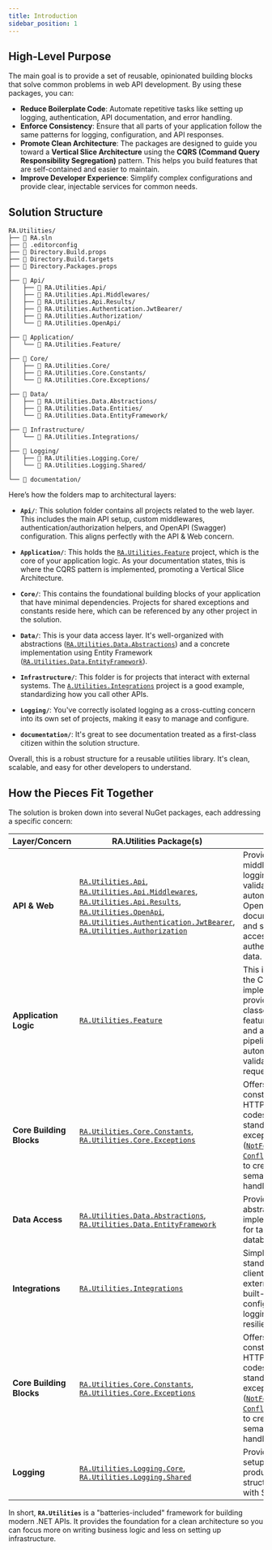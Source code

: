 ```yaml
---
title: Introduction
sidebar_position: 1
---
```


## High-Level Purpose
The main goal is to provide a set of reusable, opinionated building blocks that solve common problems in web API development. By using these packages, you can:

* **Reduce Boilerplate Code**: Automate repetitive tasks like setting up logging, authentication, API documentation, and error handling.
* **Enforce Consistency**: Ensure that all parts of your application follow the same patterns for logging, configuration, and API responses.
* **Promote Clean Architecture**: The packages are designed to guide you toward a **Vertical Slice Architecture** using the **CQRS (Command Query Responsibility Segregation)** pattern. This helps you build features that are self-contained and easier to maintain.
* **Improve Developer Experience**: Simplify complex configurations and provide clear, injectable services for common needs.


## Solution Structure

```
RA.Utilities/
├── 📄 RA.sln
├── 📄 .editorconfig
├── 📄 Directory.Build.props
├── 📄 Directory.Build.targets
├── 📄 Directory.Packages.props
│
├── 📁 Api/
│   ├── 📁 RA.Utilities.Api/
│   ├── 📁 RA.Utilities.Api.Middlewares/
│   ├── 📁 RA.Utilities.Api.Results/
│   ├── 📁 RA.Utilities.Authentication.JwtBearer/
│   ├── 📁 RA.Utilities.Authorization/
│   └── 📁 RA.Utilities.OpenApi/
│
├── 📁 Application/
│   └── 📁 RA.Utilities.Feature/
│
├── 📁 Core/
│   ├── 📁 RA.Utilities.Core/
│   ├── 📁 RA.Utilities.Core.Constants/
│   └── 📁 RA.Utilities.Core.Exceptions/
│
├── 📁 Data/
│   ├── 📁 RA.Utilities.Data.Abstractions/
│   ├── 📁 RA.Utilities.Data.Entities/
│   └── 📁 RA.Utilities.Data.EntityFramework/
│
├── 📁 Infrastructure/
│   └── 📁 RA.Utilities.Integrations/
│
├── 📁 Logging/
│   ├── 📁 RA.Utilities.Logging.Core/
│   └── 📁 RA.Utilities.Logging.Shared/
│
└── 📁 documentation/
```

Here’s how the folders map to architectural layers:

* **`Api/`**: This solution folder contains all projects related to the web layer. This includes the main API setup, custom middlewares, authentication/authorization helpers, and OpenAPI (Swagger) configuration. This aligns perfectly with the API & Web concern.

* **`Application/`**: This holds the [`RA.Utilities.Feature`](./Application/Feature/index.mdx) project, which is the core of your application logic. As your documentation states, this is where the CQRS pattern is implemented, promoting a Vertical Slice Architecture.

* **`Core/`**: This contains the foundational building blocks of your application that have minimal dependencies. Projects for shared exceptions and constants reside here, which can be referenced by any other project in the solution.

* **`Data/`**: This is your data access layer. It's well-organized with abstractions ([`RA.Utilities.Data.Abstractions`](./Data/Abstractions/index.mdx)) and a concrete implementation using Entity Framework ([`RA.Utilities.Data.EntityFramework`](./Data/EntityFramework/index.mdx)).

* **`Infrastructure/`**: This folder is for projects that interact with external systems. The [`A.Utilities.Integrations`](./Integrations/index.mdx) project is a good example, standardizing how you call other APIs.

* **`Logging/`**: You've correctly isolated logging as a cross-cutting concern into its own set of projects, making it easy to manage and configure.

* **`documentation/`**: It's great to see documentation treated as a first-class citizen within the solution structure.

Overall, this is a robust structure for a reusable utilities library. It's clean, scalable, and easy for other developers to understand.

## How the Pieces Fit Together
The solution is broken down into several NuGet packages, each addressing a specific concern:


| Layer/Concern	| RA.Utilities Package(s)	| Purpose |
| ------------- | ----------------------- | ------- |
| **API & Web** | [`RA.Utilities.Api`](./api/utilities_api/index.mdx), [`RA.Utilities.Api.Middlewares`](./api/ApiMiddlewares/index.mdx), [`RA.Utilities.Api.Results`](./api/ApiResults/index.mdx), [`RA.Utilities.OpenApi`](./api/OpenApi/index.mdx), [`RA.Utilities.Authentication.JwtBearer`](./auth/AuthenticationJwtBearer/index.mdx), [`RA.Utilities.Authorization`](./auth/Authorization/index.mdx)|	Provides middleware for logging and header validation, automates OpenAPI/Swagger documentation, and simplifies access to authenticated user data. |
| **Application Logic** | [`RA.Utilities.Feature`](./Application/Feature//index.mdx) |	This is the heart of the CQRS implementation. It provides base classes for your feature "handlers" and a validation pipeline to automatically validate incoming requests. |
| **Core Building Blocks** |	[`RA.Utilities.Core.Constants`](./core/CoreConstants/index.mdx), [`RA.Utilities.Core.Exceptions`](./core/CoreExceptions/index.mdx) |	Offers shared constants (like HTTP status codes) and a set of standardized exceptions ([`NotFoundException`](./core/CoreExceptions/NotFoundException.md), [`ConflictException`](./core/CoreExceptions/ConflictException.md)) to create clear, semantic error handling. |
| **Data Access** | [`RA.Utilities.Data.Abstractions`](./Data/Abstractions/index.mdx), [`RA.Utilities.Data.EntityFramework`](./Data/EntityFramework/index.mdx) | Provides abstractions and implementations for talking to the database. |
| **Integrations** | [`RA.Utilities.Integrations`](./Integrations/index.mdx) | Simplifies and standardizes HTTP client calls to external APIs, with built-in support for configuration, logging, and resilience policies. |
| **Core Building Blocks** | [`RA.Utilities.Core.Constants`](./core/CoreConstants/index.mdx), [`RA.Utilities.Core.Exceptions`](./core/CoreExceptions/index.mdx) | Offers shared constants (like HTTP status codes) and a set of standardized exceptions ([`NotFoundException`](./core/CoreExceptions/NotFoundException.md), [`ConflictException`](./core/CoreExceptions/ConflictException.md)) to create clear, semantic error handling. |
| **Logging** | [`RA.Utilities.Logging.Core`](./Logging/Core/index.mdx), [`RA.Utilities.Logging.Shared`](./Logging/Shared/index.mdx)| Provides a one-line setup for production-ready structured logging with Serilog. |


In short, **`RA.Utilities`** is a "batteries-included" framework for building modern .NET APIs. It provides the foundation for a clean architecture so you can focus more on writing business logic and less on setting up infrastructure.


<br />
<br />

<DocCardList />